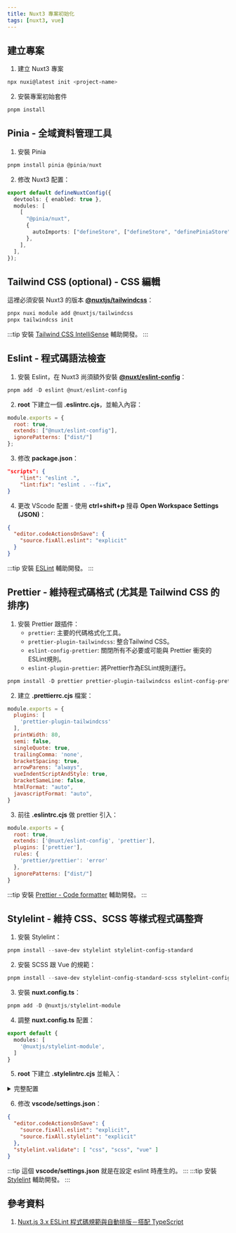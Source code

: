 ```yaml
---
title: Nuxt3 專案初始化
tags: [nuxt3, vue]
---
```

## 建立專案
1. 建立 Nuxt3 專案
```powershell
npx nuxi@latest init <project-name>
```
2. 安裝專案初始套件
```powershell
pnpm install
```

## Pinia - 全域資料管理工具
1. 安裝 Pinia
```powershell
pnpm install pinia @pinia/nuxt
```
2. 修改 Nuxt3 配置：
```ts title='nuxt.config.ts'
export default defineNuxtConfig({
  devtools: { enabled: true },
  modules: [
    [
      "@pinia/nuxt",
      {
        autoImports: ["defineStore", ["defineStore", "definePiniaStore"]],
      },
    ],
  ],
});
```

## Tailwind CSS (optional) - CSS 編輯
這裡必須安裝 Nuxt3 的版本 [**@nuxtjs/tailwindcss**](https://tailwindcss.com/docs/guides/nuxtjs#modules)：
```powershell
pnpx nuxi module add @nuxtjs/tailwindcss
pnpx tailwindcss init
```
:::tip
安裝 [Tailwind CSS IntelliSense](https://marketplace.visualstudio.com/items?itemName=bradlc.vscode-tailwindcss) 輔助開發。
:::

## Eslint - 程式碼語法檢查
1. 安裝 Eslint，在 Nuxt3 尚須額外安裝 [**@nuxt/eslint-config**](https://nuxt.com/docs/guide/concepts/code-style#eslint)：
```powershell
pnpm add -D eslint @nuxt/eslint-config
```
2. **root** 下建立一個 **.eslintrc.cjs**，並輸入內容：
```js title='.eslintrc.cjs'
module.exports = {
  root: true,
  extends: ["@nuxt/eslint-config"],
  ignorePatterns: ["dist/"]
};
```
3. 修改 **package.json**：
```json
"scripts": {
    "lint": "eslint .",
    "lint:fix": "eslint . --fix",
}
```
4. 更改 VScode 配置 - 使用 **ctrl+shift+p** 搜尋 **Open Workspace Settings (JSON)**：
```json
{
  "editor.codeActionsOnSave": {
    "source.fixAll.eslint": "explicit"
  }
}
```
:::tip
安裝 [ESLint](https://marketplace.visualstudio.com/items?itemName=dbaeumer.vscode-eslint) 輔助開發。
:::

## Prettier - 維持程式碼格式 (尤其是 Tailwind CSS 的排序)
1. 安裝 Prettier 跟插件：
    * `prettier`: 主要的代碼格式化工具。
    * `prettier-plugin-tailwindcss`: 整合Tailwind CSS。
    * `eslint-config-prettier`: 關閉所有不必要或可能與 Prettier 衝突的ESLint規則。
    * `eslint-plugin-prettier`: 將Prettier作為ESLint規則運行。
```powershell
pnpm install -D prettier prettier-plugin-tailwindcss eslint-config-prettier eslint-plugin-prettier
```
2. 建立 **.prettierrc.cjs** 檔案：
```js
module.exports = {
  plugins: [
    'prettier-plugin-tailwindcss'
  ],
  printWidth: 80,
  semi: false,
  singleQuote: true,
  trailingComma: 'none',
  bracketSpacing: true,
  arrowParens: "always",
  vueIndentScriptAndStyle: true,
  bracketSameLine: false,
  htmlFormat: "auto",
  javascriptFormat: "auto",
}
```
3. 前往 **.eslintrc.cjs** 做 prettier 引入：
```js
module.exports = {
  root: true,
  extends: ['@nuxt/eslint-config', 'prettier'],
  plugins: ['prettier'],
  rules: {
    'prettier/prettier': 'error'
  },
  ignorePatterns: ["dist/"]
}
```
:::tip
安裝 [Prettier - Code formatter](https://marketplace.visualstudio.com/items?itemName=esbenp.prettier-vscode) 輔助開發。
:::


## Stylelint - 維持 CSS、SCSS 等樣式程式碼整齊
1. 安裝 Stylelint：
```powershell
pnpm install --save-dev stylelint stylelint-config-standard
```
2. 安裝 SCSS 跟 Vue 的規範：
```powershell
pnpm install --save-dev stylelint-config-standard-scss stylelint-config-standard-vue stylelint-order postcss postcss-scss postcss-html
```
3. 安裝 **nuxt.config.ts**：
```powershell
pnpm add -D @nuxtjs/stylelint-module
```
4. 調整 **nuxt.config.ts** 配置：
```ts title='nuxt.config.ts'
export default {
  modules: [
    '@nuxtjs/stylelint-module',
  ]
}
```
5. **root** 下建立 **.stylelintrc.cjs** 並輸入：
<details>
<summary>完整配置</summary>

```js
module.exports = {
  extends: [
    "stylelint-config-standard",
    'stylelint-config-standard-scss',
    "stylelint-config-standard-vue/scss"
  ],
  plugins: [
    'stylelint-order'
  ],
  ignoreFiles: ["dist/**/*"],
  "fix": true, // 自動修復
  overrides: [
    {
      files: [ '*.scss', '**/*.scss', "*.vue", "**/*.vue" ],
      rules: {
        'scss/no-global-function-names': null // 關閉 scss 全域函式名稱檢查
      }
    }
  ],
  rules: {
    'unit-allowed-list': [ 'em', 'rem', 'deg', 'px', 'vh', 'vw', '%', 's', 'ms' ],
    'order/properties-order': [
      'position',
      'top',
      'bottom',
      'right',
      'left',
      'display',
      'align-items',
      'justify-content',
      'float',
      'clear',
      'overflow',
      'overflow-x',
      'overflow-y',
      'margin',
      'margin-top',
      'margin-right',
      'margin-bottom',
      'margin-left',
      'padding',
      'padding-top',
      'padding-right',
      'padding-bottom',
      'padding-left',
      'width',
      'min-width',
      'max-width',
      'height',
      'min-height',
      'max-height',
      'font-size',
      'font-family',
      'font-weight',
      'text-align',
      'text-justify',
      'text-indent',
      'text-overflow',
      'text-decoration',
      'white-space',
      'color',
      'background',
      'background-position',
      'background-repeat',
      'background-size',
      'background-color',
      'background-clip',
      'border',
      'border-style',
      'border-width',
      'border-color',
      'border-top-style',
      'border-top-width',
      'border-top-color',
      'border-right-style',
      'border-right-width',
      'border-right-color',
      'border-bottom-style',
      'border-bottom-width',
      'border-bottom-color',
      'border-left-style',
      'border-left-width',
      'border-left-color',
      'border-radius',
      'opacity',
      'filter',
      'list-style',
      'outline',
      'visibility',
      'z-index',
      'box-shadow',
      'text-shadow',
      'resize',
      'transition'
    ]
  }
}
```
</details>

6. 修改 **vscode/settings.json**：
```json
{
  "editor.codeActionsOnSave": {
    "source.fixAll.eslint": "explicit",
    "source.fixAll.stylelint": "explicit"
  },
  "stylelint.validate": [ "css", "scss", "vue" ]
}
```
:::tip
這個 **vscode/settings.json** 就是在設定 eslint 時產生的。
:::
:::tip
安裝 [Stylelint](https://marketplace.visualstudio.com/items?itemName=stylelint.vscode-stylelint) 輔助開發。
:::

## 參考資料
1. [Nuxt.js 3.x ESLint 程式碼規範與自動排版－搭配 TypeScript](https://clairechang.tw/2023/06/30/nuxt3/nuxt-v3-typescript-and-eslint/)